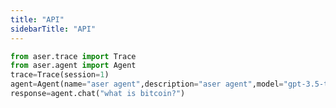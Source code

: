 ```yaml
---
title: "API"
sidebarTitle: "API"
---
```


```python
from aser.trace import Trace
from aser.agent import Agent
trace=Trace(session=1)
agent=Agent(name="aser agent",description="aser agent",model="gpt-3.5-turbo",trace=trace)
response=agent.chat("what is bitcoin?")
```